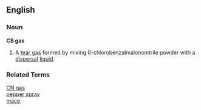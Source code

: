 ==English==
===Noun===
'''CS gas  '''
# A [[tear gas]] formed by mixing 0-chlorobenzalmalononitrile powder with a [[dispersal]] [[liquid]].

===Related Terms===
[[CN gas]]<BR>
[[pepper spray]]<BR>
[[mace]]